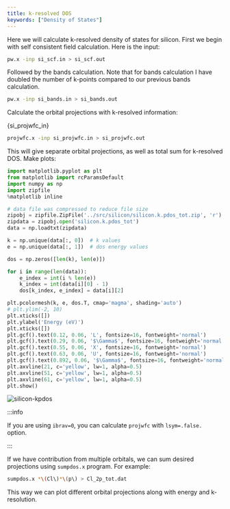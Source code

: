 ```yaml
---
title: k-resolved DOS
keywords: ["Density of States"]
---
```


Here we will calculate k-resolved density of states for silicon. First we begin
with self consistent field calculation. Here is the input:
```bash
pw.x -inp si_scf.in > si_scf.out
```

Followed by the bands calculation. Note that for bands calculation I have
doubled the number of k-points compared to our previous bands calculation.
```bash
pw.x -inp si_bands.in > si_bands.out
```

Calculate the orbital projections with k-resolved information:


<CodeBlock language="bash" title="src/silicon/si_projwfc.in" showLineNumbers>{si_projwfc_in}</CodeBlock>

```bash
projwfc.x -inp si_projwfc.in > si_projwfc.out
```

This will give separate orbital projections, as well as total sum for k-resolved
DOS. Make plots:
```python title="notebooks/silicon-kpdos.ipynb" showLineNumbers
import matplotlib.pyplot as plt
from matplotlib import rcParamsDefault
import numpy as np
import zipfile
%matplotlib inline

# data file was compressed to reduce file size
zipobj = zipfile.ZipFile('../src/silicon/silicon.k.pdos_tot.zip', 'r')
zipdata = zipobj.open('silicon.k.pdos_tot')
data = np.loadtxt(zipdata)

k = np.unique(data[:, 0])  # k values
e = np.unique(data[:, 1])  # dos energy values

dos = np.zeros([len(k), len(e)])

for i in range(len(data)):
    e_index = int(i % len(e))
    k_index = int(data[i][0] - 1)
    dos[k_index, e_index] = data[i][2]

plt.pcolormesh(k, e, dos.T, cmap='magma', shading='auto')
# plt.ylim(-2, 10)
plt.xticks([])
plt.ylabel('Energy (eV)')
plt.xticks([])
plt.gcf().text(0.12, 0.06, 'L', fontsize=16, fontweight='normal')
plt.gcf().text(0.29, 0.06, '$\Gamma$', fontsize=16, fontweight='normal')
plt.gcf().text(0.55, 0.06, 'X', fontsize=16, fontweight='normal')
plt.gcf().text(0.63, 0.06, 'U', fontsize=16, fontweight='normal')
plt.gcf().text(0.892, 0.06, '$\Gamma$', fontsize=16, fontweight='normal')
plt.axvline(21, c='yellow', lw=1, alpha=0.5)
plt.axvline(51, c='yellow', lw=1, alpha=0.5)
plt.axvline(61, c='yellow', lw=1, alpha=0.5)
plt.show()
```

<picture>
  <source type="image/webp" srcSet={require("/img/silicon-kpdos.webp").default} />
  <img src={require("/img/silicon-kpdos.png").default} alt="silicon-kpdos" />
</picture>

:::info

If you are using `ibrav=0`, you can calculate `projwfc` with `lsym=.false.`
option.

:::

If we have contribution from multiple orbitals, we can sum desired projections
using `sumpdos.x` program. For example:
```bash
sumpdos.x *\(Cl\)*\(p\) > Cl_2p_tot.dat
```
This way we can plot different orbital projections along with energy and
k-resolution.
